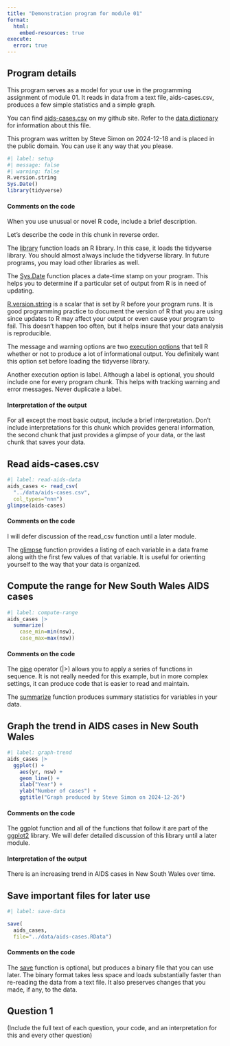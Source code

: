 ```yaml
---
title: "Demonstration program for module 01"
format: 
  html:
    embed-resources: true
execute: 
  error: true
---
```


## Program details

This program serves as a model for your use in the programming assignment of module 01. It reads in data from a text file, aids-cases.csv, produces a few simple statistics and a simple graph.

You can find [aids-cases.csv][ref01] on my github site. Refer to the [data dictionary][ref02] for information about this file.

This program was written by Steve Simon on 2024-12-18 and is placed in the public domain. You can use it any way that you please.

[ref01]: https://github.com/pmean/data/blob/main/files/aids-cases.csv
[ref02]: https://github.com/pmean/data/blob/main/files/aids-cases.yaml

```r
#| label: setup
#| message: false
#| warning: false
R.version.string
Sys.Date()
library(tidyverse)
```

#### Comments on the code

When you use unusual or novel R code, include a brief description.

Let's describe the code in this chunk in reverse order.

The [library][ref03] function loads an R library. In this case, it loads the 
tidyverse library. You should almost always include the tidyverse library. In
future programs, you may load other libraries as well.

The [Sys.Date][ref04] function places a date-time stamp on your program. This 
helps you to determine if a particular set of output from R is in need of 
updating.

[R.version.string][ref05] is a scalar that is set by R before your program runs.
It is good programming practice to document the version of R that you are using
since updates to R may affect your output or even cause your program to fail. 
This doesn't happen too often, but it helps insure that your data analysis is
reproducible.

The message and warning options are two [execution options][ref06] that tell R
whether or not to produce a lot of informational output. You definitely want 
this option set before loading the tidyverse library.

Another execution option is label. Although a label is optional, you should 
include one for every program chunk. This helps with tracking warning and error
messages. Never duplicate a label.

[ref03]: https://stat.ethz.ch/R-manual/R-devel/library/base/html/library.html
[ref04]: https://stat.ethz.ch/R-manual/R-devel/library/base/html/Sys.time.html
[ref05]: https://stat.ethz.ch/R-manual/R-devel/library/base/html/Version.html
[ref06]: https://quarto.org/docs/computations/execution-options.html

#### Interpretation of the output

For all except the most basic output, include a brief interpretation. Don't
include interpretations for this chunk which provides general information, the
second chunk that just provides a glimpse of your data, or the last chunk that
saves your data.

## Read aids-cases.csv

```r
#| label: read-aids-data
aids_cases <- read_csv(
  "../data/aids-cases.csv",
  col_types="nnn")
glimpse(aids-cases)
```

#### Comments on the code

I will defer discussion of the read_csv function until a later module.

The [glimpse][ref07] function provides a listing of each variable in a data frame
along with the first few values of that variable. It is useful for orienting 
yourself to the way that your data is organized.

[ref07]: https://dplyr.tidyverse.org/reference/glimpse.html

## Compute the range for New South Wales AIDS cases

```r
#| label: compute-range
aids_cases |>
  summarize(
    case_min=min(nsw),
    case_max=max(nsw))
```

#### Comments on the code

The [pipe][ref08] operator (|>) allows you to apply a series of functions in
sequence. It is not really needed for this example, but in more complex 
settings, it can produce code that is easier to read and maintain.

The [summarize][ref09] function produces summary statistics for variables in your data.

[ref08]: https://stat.ethz.ch/R-manual/R-devel/library/base/html/pipeOp.html
[ref09]: https://dplyr.tidyverse.org/reference/summarise.html

## Graph the trend in AIDS cases in New South Wales

```r
#| label: graph-trend
aids_cases |>
  ggplot() +
    aes(yr, nsw) +
    geom_line() +
    xlab("Year") +
    ylab("Number of cases") +
    ggtitle("Graph produced by Steve Simon on 2024-12-26")
```

#### Comments on the code

The ggplot function and all of the functions that follow it are part of the 
[ggplot2][ref10] library. We will defer detailed discussion of this library 
until a later module.

[ref10]: https://ggplot2.tidyverse.org/

#### Interpretation of the output

There is an increasing trend in AIDS cases in New South Wales over time.

## Save important files for later use

```r
#| label: save-data

save(
  aids_cases,
  file="../data/aids-cases.RData")
```

#### Comments on the code

The [save][ref11] function is optional, but produces a binary file that you can use
later. The binary format takes less space and loads substantially faster than
re-reading the data from a text file. It also preserves changes that you made,
if any, to the data. 

[ref11]: https://stat.ethz.ch/R-manual/R-devel/library/base/html/save.html

## Question 1

(Include the full text of each question, your code, and an interpretation for this and every other question)

